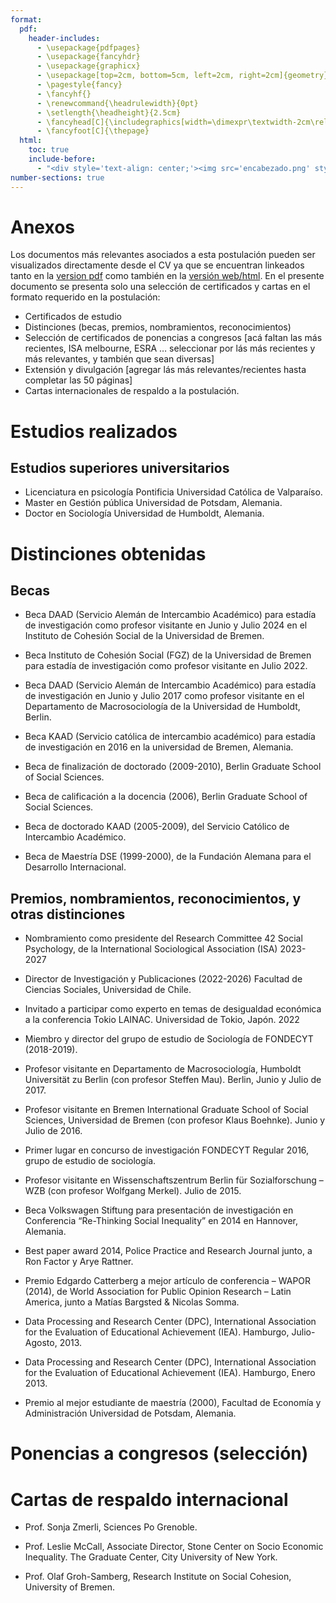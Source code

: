 ```yaml
---
format:
  pdf:
    header-includes:
      - \usepackage{pdfpages}
      - \usepackage{fancyhdr}
      - \usepackage{graphicx}
      - \usepackage[top=2cm, bottom=5cm, left=2cm, right=2cm]{geometry}
      - \pagestyle{fancy}
      - \fancyhf{}
      - \renewcommand{\headrulewidth}{0pt}
      - \setlength{\headheight}{2.5cm}
      - \fancyhead[C]{\includegraphics[width=\dimexpr\textwidth-2cm\relax,height=2.5cm]{encabezado.png}}
      - \fancyfoot[C]{\thepage}
  html:
    toc: true
    include-before:
      - "<div style='text-align: center;'><img src='encabezado.png' style='width: 100%; max-height: 2.5cm;'></div>"
number-sections: true 
---
```


# **Anexos** {-}

Los documentos más relevantes asociados a esta postulación pueden ser visualizados directamente desde el CV ya que se encuentran linkeados tanto en la [version pdf](https://juancarloscastillo.github.io/jerarquizacion-uch/jerarquizacion.pdf) como también en la [versión web/html](https://juancarloscastillo.github.io/jerarquizacion-uch/jerarquizacion.html). En el presente documento se presenta solo una selección de certificados y cartas en el formato requerido en la postulación:

- Certificados de estudio
- Distinciones (becas, premios, nombramientos, reconocimientos)
- Selección de certificados de ponencias a congresos [acá faltan las más recientes, ISA melbourne, ESRA ... seleccionar por lás más recientes y más relevantes, y también que sean diversas]
- Extensión y divulgación [agregar lás más relevantes/recientes hasta completar las 50 páginas]
- Cartas internacionales de respaldo a la postulación.

\newpage

# Estudios realizados

## Estudios superiores universitarios

- Licenciatura en psicología Pontificia Universidad Católica de Valparaíso.
- Master en Gestión pública Universidad de Potsdam, Alemania.
- Doctor en Sociología Universidad de Humboldt, Alemania.

```{=tex}
\includepdf[pages={1}]{anexos/estudios/titulos-grado.pdf}
\includepdf[pages={1}]{anexos/estudios/titulos-master.pdf}
\includepdf[pages={1}]{anexos/estudios/titulos-phd.pdf}
```

# Distinciones obtenidas

## Becas

- Beca DAAD (Servicio Alemán de Intercambio Académico) para estadía de investigación como profesor visitante en Junio y Julio 2024 en el Instituto de Cohesión Social de la Universidad de Bremen.

- Beca Instituto de Cohesión Social (FGZ) de la Universidad de Bremen para estadía de investigación como profesor visitante  en Julio 2022.

- Beca DAAD (Servicio Alemán de Intercambio Académico) para estadía de investigación en Junio y Julio 2017 como profesor visitante en el Departamento de Macrosociología de la Universidad de Humboldt, Berlin. 

- Beca KAAD (Servicio católica de intercambio académico) para estadía de investigación en 2016 en la universidad de Bremen, Alemania.

- Beca de finalización de doctorado (2009-2010), Berlin Graduate School of Social Sciences.

- Beca de calificación a la docencia (2006), Berlin Graduate School of Social Sciences.

- Beca de doctorado KAAD (2005-2009), del Servicio Católico de Intercambio Académico.

- Beca de Maestría DSE (1999-2000), de la Fundación Alemana para el Desarrollo Internacional.

```{=tex}
\includepdf[pages={1}]{anexos/distinciones/admisionesybecas-11.pdf}
\includepdf[pages={1}]{anexos/distinciones/admisionesybecas-10.pdf}
\includepdf[pages={1}]{anexos/distinciones/admisionesybecas-9.pdf}
\includepdf[pages={1}]{anexos/distinciones/admisionesybecas-8.pdf}
\includepdf[pages={1}]{anexos/distinciones/admisionesybecas-6.pdf}
\includepdf[pages={1}]{anexos/distinciones/admisionesybecas-4.pdf}
\includepdf[pages={1}]{anexos/distinciones/admisionesybecas-3.pdf}
\includepdf[pages={1}]{anexos/distinciones/admisionesybecas-1.pdf}
```
## Premios, nombramientos, reconocimientos, y otras distinciones

- Nombramiento como presidente del Research Committee 42 Social Psychology, de la International Sociological Association (ISA) 2023-2027

- Director de Investigación y Publicaciones (2022-2026) Facultad de Ciencias Sociales, Universidad de Chile.

- Invitado a participar como experto en temas de desigualdad económica a la conferencia Tokio LAINAC. Universidad de Tokio, Japón. 2022

- Miembro y director del grupo de estudio de Sociología de FONDECYT (2018-2019).
 
- Profesor visitante en Departamento de Macrosociología, Humboldt Universität zu Berlin (con profesor Steffen Mau). Berlin, Junio y Julio de 2017.

- Profesor visitante en Bremen International Graduate School of Social Sciences, Universidad de Bremen (con profesor Klaus Boehnke). Junio y Julio de 2016.

- Primer lugar en concurso de investigación FONDECYT Regular 2016, grupo de estudio de sociología.

- Profesor visitante en Wissenschaftszentrum Berlin für Sozialforschung – WZB (con profesor Wolfgang Merkel). Julio de 2015.

- Beca Volkswagen Stiftung para presentación de investigación en Conferencia “Re-Thinking Social Inequality” en 2014 en Hannover, Alemania.

- Best paper award 2014, Police Practice and Research Journal junto, a Ron Factor y Arye Rattner.

- Premio Edgardo Catterberg a mejor artículo de conferencia – WAPOR (2014), de World Association for Public Opinion Research – Latin America, junto a Matías Bargsted & Nicolas Somma.

- Data Processing and Research Center (DPC), International Association for the Evaluation of Educational Achievement (IEA). Hamburgo, Julio-Agosto, 2013.

- Data Processing and Research Center (DPC), International Association for the Evaluation of Educational Achievement (IEA). Hamburgo, Enero 2013.
 
- Premio al mejor estudiante de maestría (2000), Facultad de Economía y Administración Universidad de Potsdam, Alemania.


```{=tex}
\includepdf[pages={1}]{anexos/distinciones/premiosyreconocimientos-3-ISARC42.pdf}
\includepdf[pages={1}]{anexos/cronologia-laboral/Constancia_aprobación_nombramiento_Juan_Castillo_Director_Investigación_Publicaciones.pdf}
\includepdf[pages={1}]{anexos/distinciones/CONSTANCIA_tokio_lainac.pdf}
\includepdf[pages={1}]{anexos/cronologia-laboral/premiosyreconocimientos-6.pdf}
\includepdf[pages={1}]{anexos/adicionales/estadiasinvestigacion-5.pdf}
\includepdf[pages={1}]{anexos/adicionales/estadiasinvestigacion-4.pdf}
\includepdf[pages={1}]{anexos/distinciones/premiosyreconocimientos-5.pdf}
\includepdf[pages={1}]{anexos/adicionales/estadiasinvestigacion-3.pdf}
\includepdf[pages={1}]{anexos/distinciones/Castillo_Invitation_2014_03_20.pdf}
\includepdf[pages={1}]{anexos/distinciones/premiosyreconocimientos-2.pdf}
\includepdf[pages={1}]{anexos/distinciones/premiosyreconocimientos-4.pdf}
\includepdf[pages={1}]{anexos/adicionales/estadiasinvestigacion-2.pdf}
\includepdf[pages={1}]{anexos/adicionales/estadiasinvestigacion-1.pdf}
\includepdf[pages={1}]{anexos/distinciones/premiosyreconocimientos-1.pdf}
```
# Ponencias a congresos (selección)

```{=tex}
\includepdf[pages={1}]{anexos/conferencias/conferencista_2023.pdf}
\includepdf[pages={1}]{anexos/conferencias/certificado_participanteCLACSO.pdf}
\includepdf[pages={1}]{anexos/conferencias/demosal1.pdf}
\includepdf[pages={1}]{anexos/conferencias/castillo_certificateispp2019.pdf}
\includepdf[pages={1}]{anexos/conferencias/ponencias-1.pdf}
\includepdf[pages={1}]{anexos/conferencias/ponencias-2.pdf}
\includepdf[pages={1}]{anexos/conferencias/ponencias-5.pdf}
\includepdf[pages={1}]{anexos/conferencias/ponencias-7.pdf}
\includepdf[pages={1}]{anexos/conferencias/ponencias-8.pdf}
```

# Cartas de respaldo internacional

- Prof. Sonja Zmerli, Sciences Po Grenoble.

- Prof. Leslie McCall, Associate Director, Stone Center on Socio Economic Inequality. The Graduate Center, City University of New York.

- Prof. Olaf Groh-Samberg, Research Institute on Social Cohesion, University of Bremen.

```{=tex}
\includepdf[pages={1}]{anexos/adicionales/recomendation-letter_Juan-Castillo.pdf}
\includepdf[pages={1}]{anexos/adicionales/JCCastillo-Letter-McCall.pdf}
\includepdf[pages={1}]{anexos/adicionales/LoR-Juan.pdf}
```

